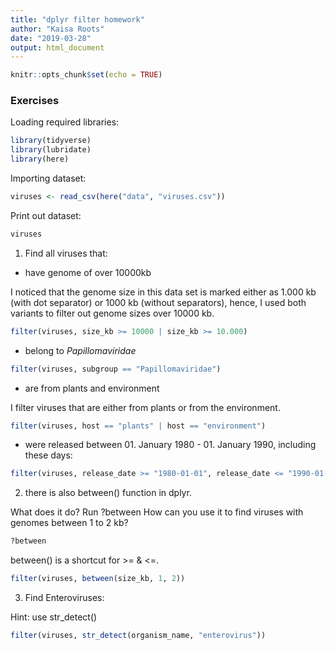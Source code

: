 ```yaml
---
title: "dplyr filter homework"
author: "Kaisa Roots"
date: "2019-03-28"
output: html_document
---
```


```r
knitr::opts_chunk$set(echo = TRUE)
```

### Exercises

Loading required libraries:
```r
library(tidyverse)
library(lubridate)
library(here)
```

Importing dataset:
```r
viruses <- read_csv(here("data", "viruses.csv"))
```

Print out dataset:
```r
viruses
```


1. Find all viruses that:

- have genome of over 10000kb

I noticed that the genome size in this data set is marked either as 1.000 kb (with dot separator) or 1000 kb (without separators), hence, I used both variants to filter out genome sizes over 10000 kb.  

```r
filter(viruses, size_kb >= 10000 | size_kb >= 10.000)
```

- belong to *Papillomaviridae*

```r
filter(viruses, subgroup == "Papillomaviridae")
```

- are from plants and environment

I filter viruses that are either from plants or from the environment. 

```r
filter(viruses, host == "plants" | host == "environment")
```

- were released between 01. January 1980 - 01. January 1990, including these days:

```r
filter(viruses, release_date >= "1980-01-01", release_date <= "1990-01-01")
```


2. there is also between() function in dplyr. 

What does it do? Run ?between
How can you use it to find viruses with genomes between 1 to 2 kb?

```r
?between
```

between() is a shortcut for >= & <=. 

```r
filter(viruses, between(size_kb, 1, 2))
```

3. Find Enteroviruses:

Hint: use str_detect()
```r
filter(viruses, str_detect(organism_name, "enterovirus"))
```

